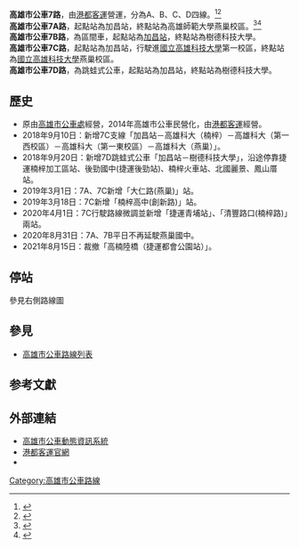 {{Infobox Bus Route
| image=
| number= 高雄市公車7路
| manager=[[高雄市政府|高雄市政府]]交通局
| operator= [[港都客運|港都客運]]
| length= 約20.7公里
| time= 
| start= 加昌站
| via= [[楠梓加工區|楠梓加工區]]<br>[[楠梓加工區站|捷運楠梓加工區站]]<br>[[捷運後勁站|捷運後勁站]]<br>[[高雄科技大學|高雄科技大學]]楠梓校區<br>[[高雄都會公園|高雄都會公園]]<br>[[捷運都會公園站|捷運都會公園站]]<br>[[楠梓車站|楠梓車站]]<br>楠梓區公所<br>[[義大醫院|義大醫院]]<br>[[樹德科技大學|樹德科技大學]]<br>[[高雄科技大學|高雄科技大學]]燕巢校區
| end= [[高雄師範大學|高雄師範大學]]燕巢校區
| level= 平日：06:15－21:10<br>例假日：06:15－21:15
| frequency= 15－75分一班
| Other_route=
| garage=加昌站
| Fare= 里程收費<ref>{{Cite web |url=http://udn.com/news/story/3/2183994 |title=高市公車里程段次計費 明年上路 |accessdate=2017-01-02 |archive-date=2017-01-02 |archive-url=https://web.archive.org/web/20170102173654/http://udn.com/news/story/3/2183994 |dead-url=no }}</ref>
| section_fare_1 = 
| section_fare_buffer_1 = 
| compete= 
| bgcolor= orange
| fontcolor= white
}}
'''高雄市公車7路'''，由[[港都客運|港都客運]]營運，分為A、B、C、D四線。<ref name="tbkc">{{Cite web |url=http://www.tbkc.gov.tw/Files/service/2014CITYBUS.pdf |title=《2014年高雄市公車路線導覽手冊》，高雄市政府交通局出版，第26頁。 |access-date=2015-09-25 |archive-url=https://web.archive.org/web/20141210231014/http://www.tbkc.gov.tw/Files/service/2014CITYBUS.pdf |archive-date=2014-12-10 |dead-url=yes }}</ref><ref name="tbkc2">{{Cite web |url=http://www.tbkc.gov.tw/Files/service/2015CITYBUS.pdf |title=《2015年高雄市公車路線導覽手冊》，高雄市政府交通局出版，第37頁。 |access-date=2015-11-03 |archive-url=https://web.archive.org/web/20170816003520/http://www.tbkc.gov.tw/Files/service/2015CITYBUS.pdf |archive-date=2017-08-16 |dead-url=yes }}</ref><br>
'''高雄市公車7A路'''，起點站為加昌站，終點站為高雄師範大學燕巢校區。<ref>{{Cite web |url=http://www.gdbus.com.tw/route/bus_info/7.htm |title=港都客運7路路線圖 |accessdate=2015-09-21 |archive-date=2015-09-25 |archive-url=https://web.archive.org/web/20150925120627/http://www.gdbus.com.tw/route/bus_info/7.htm |dead-url=no }}</ref><ref>{{cite web|url=http://www.cna.com.tw/postwrite/Detail/79637.aspx#.VjGnrrcrLIU|language=zh-tw|title=市公車幸福7號 延伸樹科大校園|publisher=中央通訊社|date=2011-03-29|accessdate=2011-03-29|archive-date=2015-12-23|archive-url=https://web.archive.org/web/20151223141447/http://www.cna.com.tw/postwrite/Detail/79637.aspx#.VjGnrrcrLIU|dead-url=no}}</ref><br>
'''高雄市公車7B路'''，為區間車，起點站為[[加昌站|加昌站]]，終點站為樹德科技大學。<br>
'''高雄市公車7C路'''，起點站為加昌站，行駛進[[國立高雄科技大學|國立高雄科技大學]]第一校區，終點站為[[國立高雄科技大學|國立高雄科技大學]]燕巢校區。<br>
'''高雄市公車7D路'''，為跳蛙式公車，起點站為加昌站，終點站為樹德科技大學。

==歷史==
*原由[[高雄市公車處|高雄市公車處]]經營，2014年高雄市公車民營化，由[[港都客運|港都客運]]經營。
*2018年9月10日：新增7C支線「加昌站－高雄科大（楠梓）－高雄科大（第一西校區）－高雄科大（第一東校區）－高雄科大（燕巢）」。
*2018年9月20日：新增7D跳蛙式公車「加昌站－樹德科技大學」，沿途停靠捷運楠梓加工區站、後勁國中(捷運後勁站)、楠梓火車站、北國麗景、鳳山厝站。
*2019年3月1日：7A、7C新增「大仁路(燕巢)」站。
*2019年3月18日：7C新增「楠梓高中(創新路)」站。
*2020年4月1日：7C行駛路線微調並新增「捷運青埔站」、「清豐路口(楠梓路)」兩站。
*2020年8月31日：7A、7B平日不再延駛燕巢國中。
*2021年8月15日：裁撤「高楠陸橋（捷運都會公園站）」。

== 停站 ==
參見右側路線圖
{{BS-map
|title=高雄市公車7A、B路站牌
|legend=0
|lua=1
|collapse = 
|map=
KBHFa~~加昌站
BHF~~楠梓加工區
BHF~~{{rint|tw|kmrt}}[[楠梓加工區站|捷運楠梓加工區站]]
BHF~~{{rint|tw|kmrt}}東門入口
BHF~~加昌路
BHF~~{{rint|tw|kmrt}}後勁國小（[[後勁站|捷運後勁站]]）
BHF~~{{rint|tw|kmrt}}後勁國中（[[後勁站|捷運後勁站]]）
BHF~~{{rint|tw|kmrt}}加昌路口（[[後勁站|捷運後勁站]]）
BHF~~高雄科大（楠梓）
BHF~~東翠屏里
BHF~~監理所（都會公園）
BHF(R)f~~高楠路
BHF~~{{rint|tw|kmrt}}[[都會公園站|捷運都會公園站]]
BHF(L)g~~健仁醫院
BHF~~楠陽國小
BHF~~建楠路
BHF~~{{rint|tw|tra}} 楠梓火車站
BHF~~慈雲寺（楠梓區公所）
BHF~~楠梓派出所（旗楠路）
BHF~~電力公司（楠梓）
BHF~~楠梓運動園區（土庫路）
BHF~~清豐里
BHF~~北國麗景
BHF~~萬金松
BHF~~光華路口（保社-{里}-）
uBHF~~保社甲路
uBHF~~大社中正路（保社-{里}-）
uBHF~~西塢食品
uBHF~~鳳山厝
uBHF~~北鳳雄 
uBHF~~義大醫院
uBHF~~高雄看守所
BHF(L)g~~樹科大門口
'''7B終點站'''! !BHF~~樹德科技大學（校區）
BHF~~橫山路口
BHF~~橫山國小
BHF~~大仁路（燕巢）
BHF~~塔仔腳
BHF~~深水
BHF~~清照寺
BHF~~高雄科大（燕巢）
BHF~~竹崎（高雄科大.燕巢）
BHF~~石格
BHF~~深水國小
BHF~~高師大門口
BHF~~高師大燕巢校區（致理大樓）
KBHFe~~高師大燕巢校區（歸燕食巢）
}}
{{BS-map
|title=高雄市公車7C路站牌
|legend=0
|lua=1
|collapse = 
|map=
KBHFa~~加昌站
BHF~~ 加昌國小
BHF~~ 壽民路
BHF~~ 益群路（德民路）
BHF~~ 翠屏路口（惠民路）
BHF~~ 德惠路口
BHF~~ 德賢路
BHF~~ 德祥路口
BHF~~ 海專路口（德賢路）
BHF~~ 高雄科大（楠梓）
BHF~~ {{rint|tw|kmrt}}加昌路口（[[後勁站|捷運後勁站]]）
BHF~~ {{rint|tw|kmrt}}[[都會公園站|捷運都會公園站]]
BHF~~ {{rint|tw|kmrt}}[[青埔站|捷運青埔站]]
BHF~~ 清豐路口（楠梓路）
BHF~~ 土庫二路
BHF~~ 台糖花卉中心
BHF~~ 楠梓高中（創新路）
BHF~~ 芎林六街口
BHF~~ 高雄科大（第一西校區）
BHF~~ 高雄科大（第一東校區）
BHF~~ 高鐵總機廠
BHF~~ 燕巢果菜市場
BHF~~ 義大醫院
BHF~~ 高雄看守所
BHF(L)g~~ 樹德科技大學（橫山路）
BHF~~ 樹德科技大學（校區）
BHF~~ 橫山路口
BHF~~ 橫山國小
BHF~~ 大仁路（燕巢）
BHF~~ 塔仔腳
BHF~~ 深水
BHF~~ 清照寺
KBHFe~~高雄科大（燕巢）
}}
{{BS-map
|title=高雄市公車7D路站牌
|legend=0
|lua=1
|collapse = 
|map=
KBHFa~~加昌站
BHF~~ {{rint|tw|kmrt}} [[楠梓加工區站|捷運楠梓加工區站]]
BHF~~{{rint|tw|kmrt}}後勁國中（[[後勁站|捷運後勁站]]）
BHF~~{{rint|tw|tra}} 楠梓火車站
BHF~~北國麗景
uBHF~~鳳山厝
BHF(L)g~~樹德科技大學（橫山路）
KBHFe~~樹德科技大學（校區）
}}

==參見==
*[[高雄市公車路線列表|高雄市公車路線列表]]

==参考文獻==
{{reflist}}

==外部連結==
* [https://ibus.tbkc.gov.tw/ibus/ 高雄市公車動態資訊系統] {{Wayback|url=https://ibus.tbkc.gov.tw/ibus/ |date=20210525024307 }}
* [http://www.gdbus.com.tw/ 港都客運官網] {{Wayback|url=http://www.gdbus.com.tw/ |date=20200405045515 }} 
*{{facebook|tbkcdream|轉動高雄青春夢}}

{{高雄市公車}}

[[Category:高雄市公車路線|Category:高雄市公車路線]]